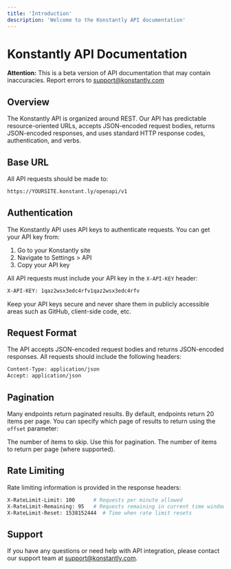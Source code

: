 ```yaml
---
title: 'Introduction'
description: 'Welcome to the Konstantly API documentation'
---
```


# Konstantly API Documentation

**Attention:** This is a beta version of API documentation that may contain inaccuracies.
Report errors to [support@konstantly.com](mailto:support@konstantly.com)

## Overview

The Konstantly API is organized around REST. Our API has predictable resource-oriented URLs, accepts JSON-encoded request bodies, returns JSON-encoded responses, and uses standard HTTP response codes, authentication, and verbs.

## Base URL

All API requests should be made to:

```bash
https://YOURSITE.konstant.ly/openapi/v1
```

## Authentication

The Konstantly API uses API keys to authenticate requests. You can get your API key from:

1. Go to your Konstantly site
2. Navigate to Settings > API
3. Copy your API key

All API requests must include your API key in the `X-API-KEY` header:

```bash
X-API-KEY: 1qaz2wsx3edc4rfv1qaz2wsx3edc4rfv
```

<Note>
Keep your API keys secure and never share them in publicly accessible areas such as GitHub, client-side code, etc.
</Note>

## Request Format

The API accepts JSON-encoded request bodies and returns JSON-encoded responses. All requests should include the following headers:

```bash
Content-Type: application/json
Accept: application/json
```

## Pagination

Many endpoints return paginated results. By default, endpoints return 20 items per page. You can specify which page of results to return using the `offset` parameter:

<ParamField query="offset" type="integer">
  The number of items to skip. Use this for pagination.
</ParamField>

<ParamField query="limit" type="integer" default="20">
  The number of items to return per page (where supported).
</ParamField>

## Rate Limiting

Rate limiting information is provided in the response headers:

```bash
X-RateLimit-Limit: 100      # Requests per minute allowed
X-RateLimit-Remaining: 95   # Requests remaining in current time window
X-RateLimit-Reset: 1538152444  # Time when rate limit resets
```

## Support

If you have any questions or need help with API integration, please contact our support team at [support@konstantly.com](mailto:support@konstantly.com).